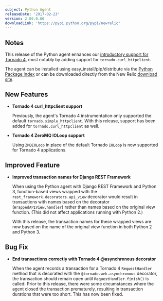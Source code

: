 ```yaml
---
subject: Python Agent
releaseDate: '2017-02-23'
version: 2.80.0.60
downloadLink: 'https://pypi.python.org/pypi/newrelic'
---
```


## Notes

This release of the Python agent enhances our [introductory support for Tornado 4](/docs/agents/python-agent/hosting-mechanisms/introductory-tornado-4-support), most notably by adding support for `tornado.curl_httpclient`.

The agent can be installed using easy_install/pip/distribute via the [Python Package Index](https://pypi.python.org/pypi/newrelic) or can be downloaded directly from the New Relic [download site](http://download.newrelic.com/python_agent/release/).

## New Features

* **Tornado 4 curl_httpclient support**

  Previously, the agent's Tornado 4 instrumentation only supported the default `tornado.simple_httpclient`. With this release, support has been added for `tornado.curl_httpclient` as well.
* **Tornado 4 ZeroMQ IOLoop support**

  Using `ZMQIOLoop` in place of the default Tornado `IOLoop` is now supported for Tornado 4 applications.

## Improved Feature

* **Improved transaction names for Django REST Framework**

  When using the Python agent with Django REST Framework and Python 3, function-based views wrapped with the `rest_framework.decorators.api_view` decorator would result in transactions with names based on the decorator (`WrappedAPIView.handler`) rather than names based on the original view function. (This did not affect applications running with Python 2.)

  With this release, the transaction names for these wrapped views are now based on the name of the original view function in both Python 2 and Python 3.

## Bug Fix

* **End transactions correctly with Tornado 4 @asynchronous decorator**

  When the agent records a transaction for a Tornado 4 `RequestHandler` method that is decorated with the `@tornado.web.asynchronous` decorator, the transaction should remain open until `RequestHandler.finish()` is called. Prior to this release, there were some circumstances where the agent closed the transaction prematurely, resulting in transaction durations that were too short. This has now been fixed.
